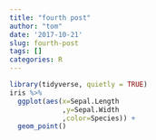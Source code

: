 ```yaml
---
title: "fourth post"
author: "tom"
date: '2017-10-21'
slug: fourth-post
tags: []
categories: R
---
```


```r
library(tidyverse, quietly = TRUE)
iris %>% 
  ggplot(aes(x=Sepal.Length
             ,y=Sepal.Width
             ,color=Species)) + 
  geom_point()


```

